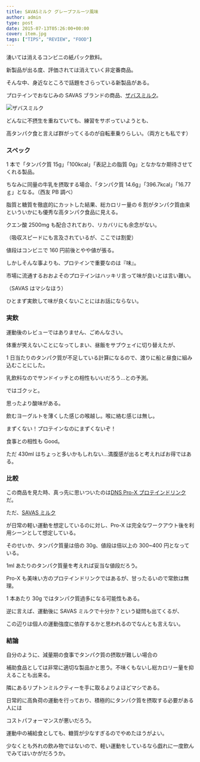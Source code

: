 ---
title: SAVASミルク グレープフルーツ風味
author: admin
type: post
date: 2015-07-13T05:26:00+00:00
cover: item.jpg
tags: ["TIPS", "REVIEW", "FOOD"]
---

湧いては消えるコンビニの紙パック飲料。

新製品が出る度、評価されては消えていく非定番商品。

そんな中、身近なところで話題をさらっている新製品がある。

プロテインでおなじみの SAVAS ブランドの商品、[ザバスミルク][1]。

![ザバスミルク](./item.jpg)

どんなに不摂生を重ねていても、練習をサボっていようとも、

高タンパク食と言えば群がってくるのが自転車乗りらしい。（両方とも私です）

### スペック

1 本で「タンパク質 15g」「100kcal」「表記上の脂質 0g」となかなか期待させてくれる製品。

ちなみに同量の牛乳を摂取する場合、「タンパク質 14.6g」「396.7kcal」「16.77 ｇ」となる。（西友 PB 調べ）

脂質と糖質を徹底的にカットした結果、総カロリー量の 6 割がタンパク質由来といういかにも優秀な高タンパク食品に見える。

クエン酸 2500mg も配合されており、リカバリにも余念がない。

（吸収スピードにも言及されているが、ここでは割愛）

値段はコンビニで 160 円前後とやや値が張る。

しかしそんな事よりも、プロテインで重要なのは『味』。

市場に流通するおおよそのプロテインはハッキリ言って味が良いとは言い難い。

（SAVAS はマシなほう）

ひとまず実飲して味が良くないことにはお話にならない。

### 実飲

運動後のレビューではありません、ごめんなさい。

体重が笑えないことになってしまい、昼飯をサブウェイに切り替えたが、

1 日当たりのタンパク質が不足している計算になるので、渡りに船と昼食に組み込むことにした。

乳飲料なのでサンドイッチとの相性もいいだろう…との予測。

ではゴクッと。

思ったより酸味がある。

飲むヨーグルトを薄くした感じの喉越し。喉に絡む感じは無し。

まずくない！プロテインなのにまずくないぞ！

食事との相性も Good。

ただ 430ml はちょっと多いかもしれない…満腹感が出ると考えればお得ではある。

### 比較

この商品を見た時、真っ先に思いついたのは[DNS Pro-X プロテインドリンク][2]だ。

ただ、[SAVAS ミルク][3]

が日常の軽い運動を想定しているのに対し、Pro-X は完全なワークアウト後を利用シーンとして想定している。

そのせいか、タンパク質量は倍の 30g、値段は倍以上の 300~400 円となっている。

1ml あたりのタンパク質量を考えれば妥当な値段だろう。

Pro-X も美味い方のプロテインドリンクではあるが、甘ったるいので常飲は無理。

1 本あたり 30g ではタンパク質過多になる可能性もある。

逆に言えば、運動後に SAVAS ミルクで十分か？という疑問も出てくるが、

この辺りは個人の運動強度に依存するかと思われるのでなんとも言えない。

### 結論

自分のように、減量期の食事でタンパク質の摂取が難しい場合の

補助食品としては非常に適切な製品かと思う。不味くもないし総カロリー量を抑えることも出来る。

隣にあるリプトンミルクティーを手に取るよりよほどマシである。

日常的に高負荷の運動を行っており、積極的にタンパク質を摂取する必要がある人には

コストパフォーマンスが悪いだろう。

運動中の補給食としても、糖質が少なすぎるのでやめたほうがよい。

少なくとも外れの飲み物ではないので、軽い運動をしているなら戯れに一度飲んでみてはいかがだろうか。

<LinkBox isAmazonLink url="https://www.amazon.co.jp/dp/B010WEFOUY/" />

[1]: http://www.meiji.co.jp/dairies/milk_drink/savas-milk/#top
[2]: http://www.amazon.co.jp/gp/product/B000UIONKU/ref=as_li_ss_tl?ie=UTF8&camp=247&creative=7399&creativeASIN=B000UIONKU&linkCode=as2&tag=gensobunya-22
[3]: http://www.amazon.co.jp/gp/product/B010WEFOUY/ref=as_li_ss_tl?ie=UTF8&camp=247&creative=7399&creativeASIN=B010WEFOUY&linkCode=as2&tag=gensobunya-22
